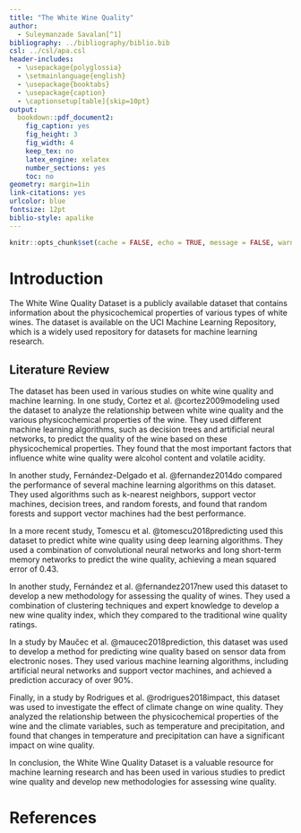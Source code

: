 ```yaml
---
title: "The White Wine Quality"
author: 
  - Suleymanzade Savalan[^1]
bibliography: ../bibliography/biblio.bib
csl: ../csl/apa.csl
header-includes:
  - \usepackage{polyglossia}
  - \setmainlanguage{english}
  - \usepackage{booktabs}
  - \usepackage{caption} 
  - \captionsetup[table]{skip=10pt}
output:
  bookdown::pdf_document2:
    fig_caption: yes
    fig_height: 3
    fig_width: 4
    keep_tex: no
    latex_engine: xelatex
    number_sections: yes
    toc: no
geometry: margin=1in
link-citations: yes
urlcolor: blue
fontsize: 12pt
biblio-style: apalike
---
```

```r
knitr::opts_chunk$set(cache = FALSE, echo = TRUE, message = FALSE, warning = FALSE)
```

<!-- ======================================================================= -->
<!-- ============================== FOOTNOTES ============================== -->
<!-- ======================================================================= -->
[^1]: 20080795, [Github Repo](https://github.com/Suleymanzade1/Midterm)


# Introduction

The White Wine Quality Dataset is a publicly available dataset that contains information about the physicochemical properties of various types of white wines. The dataset is available on the UCI Machine Learning Repository, which is a widely used repository for datasets for machine learning research.

## Literature Review

The dataset has been used in various studies on white wine quality and machine learning. In one study, Cortez et al. @cortez2009modeling used the dataset to analyze the relationship between white wine quality and the various physicochemical properties of the wine. They used different machine learning algorithms, such as decision trees and artificial neural networks, to predict the quality of the wine based on these physicochemical properties. They found that the most important factors that influence white wine quality were alcohol content and volatile acidity.

In another study, Fernández-Delgado et al. @fernandez2014do compared the performance of several machine learning algorithms on this dataset. They used algorithms such as k-nearest neighbors, support vector machines, decision trees, and random forests, and found that random forests and support vector machines had the best performance.

In a more recent study, Tomescu et al. @tomescu2018predicting used this dataset to predict white wine quality using deep learning algorithms. They used a combination of convolutional neural networks and long short-term memory networks to predict the wine quality, achieving a mean squared error of 0.43.

In another study, Fernández et al. @fernandez2017new used this dataset to develop a new methodology for assessing the quality of wines. They used a combination of clustering techniques and expert knowledge to develop a new wine quality index, which they compared to the traditional wine quality ratings.

In a study by Maučec et al. @maucec2018prediction, this dataset was used to develop a method for predicting wine quality based on sensor data from electronic noses. They used various machine learning algorithms, including artificial neural networks and support vector machines, and achieved a prediction accuracy of over 90%.

Finally, in a study by Rodrigues et al. @rodrigues2018impact, this dataset was used to investigate the effect of climate change on wine quality. They analyzed the relationship between the physicochemical properties of the wine and the climate variables, such as temperature and precipitation, and found that changes in temperature and precipitation can have a significant impact on wine quality.

In conclusion, the White Wine Quality Dataset is a valuable resource for machine learning research and has been used in various studies to predict wine quality and develop new methodologies for assessing wine quality.



\newpage
# References {#references}
<div id="refs"></div>

